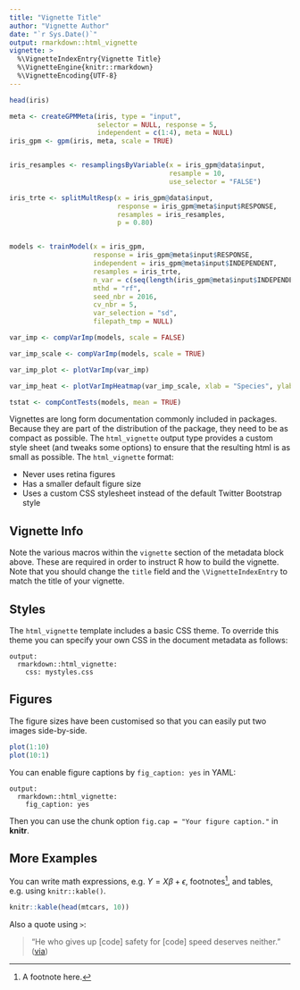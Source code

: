 ```yaml
---
title: "Vignette Title"
author: "Vignette Author"
date: "`r Sys.Date()`"
output: rmarkdown::html_vignette
vignette: >
  %\VignetteIndexEntry{Vignette Title}
  %\VignetteEngine{knitr::rmarkdown}
  %\VignetteEncoding{UTF-8}
---
```


```r
head(iris)

meta <- createGPMMeta(iris, type = "input",
                      selector = NULL, response = 5, 
                      independent = c(1:4), meta = NULL)
iris_gpm <- gpm(iris, meta, scale = TRUE)


iris_resamples <- resamplingsByVariable(x = iris_gpm@data$input, 
                                        resample = 10, 
                                        use_selector = "FALSE")

iris_trte <- splitMultResp(x = iris_gpm@data$input, 
                           response = iris_gpm@meta$input$RESPONSE,
                           resamples = iris_resamples,
                           p = 0.80)


models <- trainModel(x = iris_gpm,
                     response = iris_gpm@meta$input$RESPONSE, 
                     independent = iris_gpm@meta$input$INDEPENDENT,
                     resamples = iris_trte, 
                     n_var = c(seq(length(iris_gpm@meta$input$INDEPENDENT))),
                     mthd = "rf", 
                     seed_nbr = 2016, 
                     cv_nbr = 5,
                     var_selection = "sd",
                     filepath_tmp = NULL)

var_imp <- compVarImp(models, scale = FALSE)

var_imp_scale <- compVarImp(models, scale = TRUE)

var_imp_plot <- plotVarImp(var_imp)

var_imp_heat <- plotVarImpHeatmap(var_imp_scale, xlab = "Species", ylab = "Band")

tstat <- compContTests(models, mean = TRUE)
```


Vignettes are long form documentation commonly included in packages. Because they are part of the distribution of the package, they need to be as compact as possible. The `html_vignette` output type provides a custom style sheet (and tweaks some options) to ensure that the resulting html is as small as possible. The `html_vignette` format:

- Never uses retina figures
- Has a smaller default figure size
- Uses a custom CSS stylesheet instead of the default Twitter Bootstrap style

## Vignette Info

Note the various macros within the `vignette` section of the metadata block above. These are required in order to instruct R how to build the vignette. Note that you should change the `title` field and the `\VignetteIndexEntry` to match the title of your vignette.

## Styles

The `html_vignette` template includes a basic CSS theme. To override this theme you can specify your own CSS in the document metadata as follows:

    output: 
      rmarkdown::html_vignette:
        css: mystyles.css

## Figures

The figure sizes have been customised so that you can easily put two images side-by-side. 

```r
plot(1:10)
plot(10:1)
```

You can enable figure captions by `fig_caption: yes` in YAML:

    output:
      rmarkdown::html_vignette:
        fig_caption: yes

Then you can use the chunk option `fig.cap = "Your figure caption."` in **knitr**.

## More Examples

You can write math expressions, e.g. $Y = X\beta + \epsilon$, footnotes^[A footnote here.], and tables, e.g. using `knitr::kable()`.

```r
knitr::kable(head(mtcars, 10))
```

Also a quote using `>`:

> "He who gives up [code] safety for [code] speed deserves neither."
([via](https://twitter.com/hadleywickham/status/504368538874703872))
